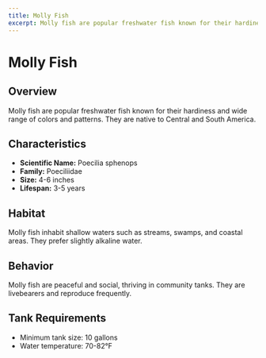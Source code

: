 ```yaml
---
title: Molly Fish
excerpt: Molly fish are popular freshwater fish known for their hardiness and wide range of colors and patterns.
---
```


# Molly Fish

## Overview
Molly fish are popular freshwater fish known for their hardiness and wide range of colors and patterns. They are native to Central and South America.

## Characteristics
- **Scientific Name:** Poecilia sphenops
- **Family:** Poeciliidae
- **Size:** 4-6 inches
- **Lifespan:** 3-5 years

## Habitat
Molly fish inhabit shallow waters such as streams, swamps, and coastal areas. They prefer slightly alkaline water.

## Behavior
Molly fish are peaceful and social, thriving in community tanks. They are livebearers and reproduce frequently.

## Tank Requirements
- Minimum tank size: 10 gallons
- Water temperature: 70-82°F
